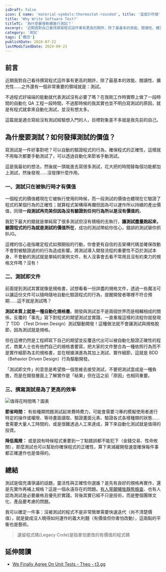 ```yaml
---
isDraft: false
icon: { name: 'material-symbols:thermostat-rounded', title: '溫度計符號' }
title: 'Why Write Software Test?'
titleTC: '為什麼要替軟體進行測試？'
excerpt: '近期我對自己看待撰寫程式這件事有更高的期許，除了最基本的效能、閱讀性、擴充性……之外還有一個非常重要的領域就是：測試。不過程式好端端的能動就代表測試沒有必要了嗎？在我剛工作時實際上做了一段時間的自動化 QA 工程一段時間，不過那時候的我其實也並不明白寫測試的原因，就是有程式就拿來自動化測試，並沒有想太多。'
category: '測試'
tags: ['概念']
publishDate: 2024-07-22
lastModifiedDate: 2024-09-23
---
```


## 前言

近期我對自己看待撰寫程式這件事有更高的期許，除了最基本的效能、閱讀性、擴充性……之外還有一個非常重要的領域就是：測試。

不過程式好端端的能動就代表測試沒有必要了嗎？在我剛工作時實際上做了一段時間的自動化 QA 工程一段時間，不過那時候的我其實也並不明白寫測試的原因，就是有程式就拿來自動化測試，並沒有想太多。

這篇就是適合寫給沒有測試經驗想入門的人，目標對象差不多就是我先前的自己。

## 為什麼要測試？如何發揮測試的價值？

寫測試是一件好事對吧？可以自動的驗證程式的行為，確保程式的正確性，這樣就不用每次都要手動測試了，可以透過自動化來節省手動測試。

這是我最初的想法，然後就一頭栽進去寫很多測試，花大把的時間替每個功能都加上測試，然後發現……沒發揮什麼作用。

### 一、測試只在被執行時才有價值

一個程式的價值體現在它被執行使用的時候，而一段測試的價值也體現在它驗證了程式的某個行為的正確性；就算程式架構得再爛但因為可以運作所以持續的產出價值，同理**一段測試再完美但因為沒有驗證到任何行為所以是沒有價值的**。

我犯下最大的錯就是單純寫了很多測試但沒有積極的去執行，**讓測試盡量跑起來，驗證程式的行為就是測試的價值所在**，成功的測試帶給你信心，錯誤的測試替你抓 BUG。

這裡的信心是指確定程式如預期般的行動，你會更有自信的去架構代碼並確保改動不會對被驗證過的的行為造成影響。將測試導入開發流程的重要性不亞於測試本身，不會動的測試就是單純的案例文件，有人沒事會去看不常用且沒有約束力的規格文件嗎？沒有！

### 二、測試即文件

前面提到測試其實就像是規格書，試想看看一份詳盡的規格文件，透過一些魔法可以讓這份文件可以隨時隨地自動化驗證程式的行為，提醒開發者哪裡不符合預期……這不就是測試嗎？

**測試本質上就是一種自動化規格書**。開發與測試並不是兩個世界而是相輔相成的關係，反覆的「事先」寫下對程式的期望測試並實踐，一直重複這樣的流程你就發現了 TDD （Test Driven Design）測試驅動開發！這種做法就不會讓測試與規格脫節，因為測試就是規格。

但在這裡仍然是工程師寫下自己的期望並反覆迭代出可以被自動化驗證正確性的程式，商業人士也有他們自己的規格書要寫，把大家的文件整合為一種依照行為而不是實作細節為主的規格書，並在根據演進為其加上測試、實作細節，這就是 BDD （Behavior Driven Design）行為驅動開發。

「測試即文件」的意思是希望換一個思維去接受測試，不要把測試當成是一種負擔，而是在開發層面上了解實作是「結果」但在這之前「原因」也相同重要。

### 三、撰寫測試是為了更高的效率

![值得花時間嗎？圖表](is-it-worth-the-time.webp '五年時間內每天節省多少時間比對圖表')

**節省時間：** 有些種類問題測試起來費時費力，可能會需要刁專的模擬使用者進行特定的操作或權限、等待畫面讀取、驗證畫面元素、驗證各式各樣種類的狀態……會需要大量人工時間的，或是很難透過人工來達成，算下來自動化測試就是值得的投資。

**降低風險：** 或是說有時候程式重要到一丁點錯誤都不能犯下（金錢交易、性命攸關），那麼測試也可以幫助你確保程式的正確性，算下來減緩開發速度確保每件事都正確運作也是值得的。

## 總結

測試是個充滿爭議的話題，靈活性與正確性你選誰？是先有良好的規格再實作，還是先實作再補上規格？這是一個永遠存在的問題。[有人寧願犧牲靜態檢查](https://world.hey.com/dhh/turbo-8-is-dropping-typescript-70165c01)、也有人認為測試是必要嚴格且優先於實踐。背後其實已經不只是技術，而是整個團隊文化、產品要考慮的問題。

我可以確定一件事：沒被測試的程式不是非常簡單需要快速迭代（尚不清楚價值），就是變成沒人曉得如何運作的義大利麵（有價值但你害怕改動），這兩點的平衡也是藝術。

> 遺留程式碼(Legacy Code)是指害怕更改的有價值的程式碼

## 延伸閱讀

- [We Finally Agree On Unit Tests - Theo - t3․gg](https://www.youtube.com/watch?v=MbU-PKukdMw)

